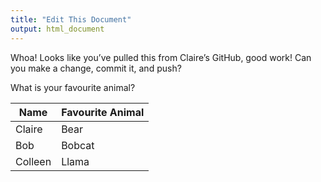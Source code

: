 ```yaml
---
title: "Edit This Document"
output: html_document
---
```


Whoa! Looks like you've pulled this from Claire's GitHub, good work! Can you make a change, commit it, and push?

What is your favourite animal?

Name | Favourite Animal
- | -
Claire | Bear
Bob | Bobcat
Colleen | Llama






